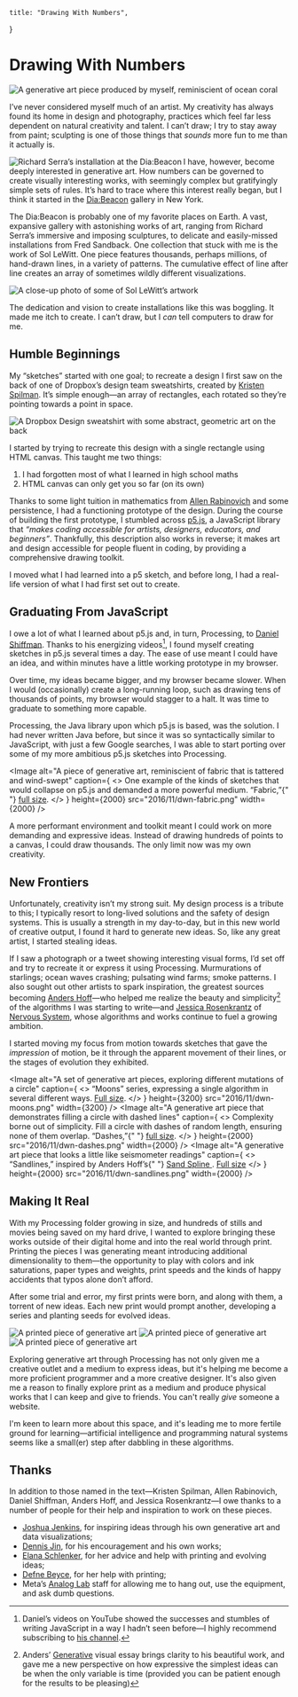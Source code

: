     title: "Drawing With Numbers",
}

# Drawing With Numbers

<Image
    alt="A generative art piece produced by myself, reminiscient of ocean coral"
    height={2048}
    src="2017/01/diff-growth.png"
    width={2048}
/>

I’ve never considered myself much of an artist. My creativity has always found
its home in design and photography, practices which feel far less dependent on
natural creativity and talent. I can’t draw; I try to stay away from paint;
sculpting is one of those things that _sounds_ more fun to me than it actually
is.

<Image
    align="left"
    alt="Richard Serra’s installation at the Dia:Beacon"
    caption="An installation from Richard Serra in Dia:Beacon."
    height={6000}
    src="2016/11/dwn-serra.jpg"
    width={4000}
/>

I have, however, become deeply interested in generative art. How numbers can be
governed to create visually interesting works, with seemingly complex but
gratifyingly simple sets of rules. It’s hard to trace where this interest really
began, but I think it started in the
[Dia\:Beacon](http://www.diaart.org/visit/visit/diabeacon-beacon-united-states)
gallery in New York.

The Dia\:Beacon is probably one of my favorite places on Earth. A vast,
expansive gallery with astonishing works of art, ranging from Richard Serra’s
immersive and imposing sculptures, to delicate and easily-missed installations
from Fred Sandback. One collection that stuck with me is the work of Sol LeWitt.
One piece features thousands, perhaps millions, of hand-drawn lines, in a
variety of patterns. The cumulative effect of line after line creates an array
of sometimes wildly different visualizations.

<Image
    alt="A close-up photo of some of Sol LeWitt’s artwork"
    caption="A close-up of one of Sol LeWitt’s intricate pieces. It’s hard to do his work justice on a screen."
    height={4000}
    src="2016/11/dwn-sollewitt.jpg"
    width={6000}
/>

The dedication and vision to create installations like this was boggling. It
made me itch to create. I can’t draw, but I _can_ tell computers to draw for me.

## Humble Beginnings

My “sketches” started with one goal; to recreate a design I first saw on the
back of one of Dropbox’s design team sweatshirts, created by
[Kristen Spilman](https://twitter.com/kspilman). It’s simple enough—an array of
rectangles, each rotated so they’re pointing towards a point in space.

<Image
    alt="A Dropbox Design sweatshirt with some abstract, geometric art on the back"
    height={1826}
    src="2016/11/dwn-dropbox.jpg"
    width={1218}
/>

I started by trying to recreate this design with a single rectangle using HTML
canvas. This taught me two things:

1. I had forgotten most of what I learned in high school maths
2. HTML canvas can only get you so far (on its own)

Thanks to some light tuition in mathematics from
[Allen Rabinovich](http://www.allenrabinovich.com/) and some persistence, I had
a functioning prototype of the design. During the course of building the first
prototype, I stumbled across [p5.js](https://p5js.org/), a JavaScript library
that _“makes coding accessible for artists, designers, educators, and
beginners”_. Thankfully, this description also works in reverse; it makes art
and design accessible for people fluent in coding, by providing a comprehensive
drawing toolkit.

I moved what I had learned into a p5 sketch, and before long, I had a real-life
version of what I had first set out to create.

<DrawingWithNumbersSketch />

## Graduating From JavaScript

I owe a lot of what I learned about p5.js and, in turn, Processing, to
[Daniel Shiffman](http://shiffman.net/). Thanks to his energizing videos[^1], I
found myself creating sketches in p5.js several times a day. The ease of use
meant I could have an idea, and within minutes have a little working prototype
in my browser.

Over time, my ideas became bigger, and my browser became slower. When I would
(occasionally) create a long-running loop, such as drawing tens of thousands of
points, my browser would stagger to a halt. It was time to graduate to something
more capable.

Processing, the Java library upon which p5.js is based, was the solution. I had
never written Java before, but since it was so syntactically similar to
JavaScript, with just a few Google searches, I was able to start porting over
some of my more ambitious p5.js sketches into Processing.

<Image
    alt="A piece of generative art, reminiscient of fabric that is tattered and wind-swept"
    caption={
        <>
            One example of the kinds of sketches that would collapse on p5.js
            and demanded a more powerful medium. “Fabric,”{" "}
            <a href="/uploads/2016/11/dwn-fabric.png">full size</a>.
        </>
    }
    height={2000}
    src="2016/11/dwn-fabric.png"
    width={2000}
/>

A more performant environment and toolkit meant I could work on more demanding
and expressive ideas. Instead of drawing hundreds of points to a canvas, I could
draw thousands. The only limit now was my own creativity.

## New Frontiers

Unfortunately, creativity isn’t my strong suit. My design process is a tribute
to this; I typically resort to long-lived solutions and the safety of design
systems. This is usually a strength in my day-to-day, but in this new world of
creative output, I found it hard to generate new ideas. So, like any great
artist, I started stealing ideas.

If I saw a photograph or a tweet showing interesting visual forms, I’d set off
and try to recreate it or express it using Processing. Murmurations of
starlings; ocean waves crashing; pulsating wind farms; smoke patterns. I also
sought out other artists to spark inspiration, the greatest sources becoming
[Anders Hoff](http://inconvergent.net/)—who helped me realize the beauty and
simplicity[^2] of the algorithms I was starting to write—and
[Jessica Rosenkrantz](https://twitter.com/nervous_jessica) of
[Nervous System](http://n-e-r-v-o-u-s.com/), whose algorithms and works continue
to fuel a growing ambition.

I started moving my focus from motion towards sketches that gave the
_impression_ of motion, be it through the apparent movement of their lines, or
the stages of evolution they exhibited.

<Image
    alt="A set of generative art pieces, exploring different mutations of a circle"
    caption={
        <>
            “Moons” series, expressing a single algorithm in several different
            ways. <a href="/uploads/2016/11/dwn-moons.png">Full size</a>.
        </>
    }
    height={3200}
    src="2016/11/dwn-moons.png"
    width={3200}
/>
<Image
    alt="A generative art piece that demonstrates filling a circle with dashed lines"
    caption={
        <>
            Complexity borne out of simplicity. Fill a circle with dashes of
            random length, ensuring none of them overlap. “Dashes,”{" "}
            <a href="/uploads/2016/11/dwn-dashes.png">full size</a>.
        </>
    }
    height={2000}
    src="2016/11/dwn-dashes.png"
    width={2000}
/>
<Image
    alt="A generative art piece that looks a little like seismometer readings"
    caption={
        <>
            “Sandlines,” inspired by Anders Hoff’s{" "}
            <a href="http://inconvergent.net/generative/sand-spline/">
                Sand Spline
            </a>
            . <a href="/uploads/2016/11/dwn-sandlines.png">Full size</a>
        </>
    }
    height={2000}
    src="2016/11/dwn-sandlines.png"
    width={2000}
/>

## Making It Real

With my Processing folder growing in size, and hundreds of stills and movies
being saved on my hard drive, I wanted to explore bringing these works outside
of their digital home and into the real world through print. Printing the pieces
I was generating meant introducing additional dimensionality to them—the
opportunity to play with colors and ink saturations, paper types and weights,
print speeds and the kinds of happy accidents that typos alone don’t afford.

After some trial and error, my first prints were born, and along with them, a
torrent of new ideas. Each new print would prompt another, developing a series
and planting seeds for evolved ideas.

<Image
    alt="A printed piece of generative art"
    height={5247}
    src="2016/11/dwn-print1.jpg"
    width={3498}
/>
<Image
    alt="A printed piece of generative art"
    height={5892}
    src="2016/11/dwn-print2.jpg"
    width={3928}
/>
<Image
    alt="A printed piece of generative art"
    height={5768}
    src="2016/11/dwn-print3.jpg"
    width={3845}
/>

Exploring generative art through Processing has not only given me a creative
outlet and a medium to express ideas, but it's helping me become a more
proficient programmer and a more creative designer. It's also given me a reason
to finally explore print as a medium and produce physical works that I can keep
and give to friends. You can't really _give_ someone a website.

I'm keen to learn more about this space, and it's leading me to more fertile
ground for learning—artificial intelligence and programming natural systems
seems like a small(er) step after dabbling in these algorithms.

## Thanks

In addition to those named in the text—Kristen Spilman, Allen Rabinovich, Daniel
Shiffman, Anders Hoff, and Jessica Rosenkrantz—I owe thanks to a number of
people for their help and inspiration to work on these pieces.

-   [Joshua Jenkins](https://twitter.com/joshuajenkins), for inspiring ideas
    through his own generative art and data visualizations;
-   [Dennis Jin](https://twitter.com/nobletofu), for his encouragement and his
    own works;
-   [Elana Schlenker](https://twitter.com/elanaschlenker), for her advice and
    help with printing and evolving ideas;
-   [Defne Beyce](https://defne-beyce.squarespace.com/), for her help with
    printing;
-   Meta’s [Analog Lab](https://twitter.com/analoglab) staff for allowing me to
    hang out, use the equipment, and ask dumb questions.

[^1]:
    Daniel’s videos on YouTube showed the successes and stumbles of writing
    JavaScript in a way I hadn’t seen before—I highly recommend subscribing to
    [his channel](https://www.youtube.com/user/shiffman).

[^2]:
    Anders’ [Generative](http://inconvergent.net/generative/) visual essay
    brings clarity to his beautiful work, and gave me a new perspective on how
    expressive the simplest ideas can be when the only variable is time
    (provided you can be patient enough for the results to be pleasing)
